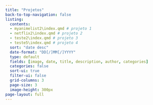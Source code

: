 ```yaml
---
title: "Projetos"
back-to-top-navigation: false
listing:
  contents: 
  - myanimelist2\index.qmd # projeto 1
  - netflix2\index.qmd # projeto 2
  - teste2\index.qmd # projeto 3
  - teste5\index.qmd # projeto 4
  sort: "date desc"
  date-format: "DD[/]MM[/]YYYY"
  type: default
  fields: [image, date, title, description, author, categories]
  categories: false
  sort-ui: true
  filter-ui: false  
  grid-columns: 3
  page-size: 3
  image-height: 300px
page-layout: full
---
```


## 

::: {#tutoriais}
:::
